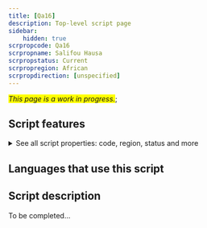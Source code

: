 ```yaml
---
title: [Qa16]
description: Top-level script page
sidebar:
    hidden: true
scrpropcode: Qa16
scrpropname: Salifou Hausa
scrpropstatus: Current
scrpropregion: African
scrpropdirection: [unspecified]
---
```


<span style='background-color:yellow'>_This page is a work in progress._</span>;


## Script features

<details>
<summary> See all script properties: code, region, status and more</summary>
<ScriptInfo />
</details>

## Languages that use this script

<WsList script='Qa16' wsMax='5' />

## Script description

To be completed...

